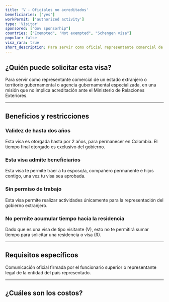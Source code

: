 ```yaml
---
title: 'V - Oficiales no acreditados'
beneficiaries: ['yes']
workPermit: ['authorized activity']
type: 'Visitor'
sponsored: ["Gov sponsorhip"]
countries: ["Exempted", "Not exempted", "Schengen visa"]
popular: false
visa_rara: true
short_description: Para servir como oficial representante comercial de un gobierno de estado o territorio extranjero o agencia gubernamental especializada.
---
```


## ¿Quién puede solicitar esta visa?

Para servir como representante comercial de un estado extranjero o territorio gubernamental o agencia gubernamental especializada, en una misión que no implica acreditación ante el Ministerio de Relaciones Exteriores.

---

## Beneficios y restricciones

### **Validez de hasta dos años**

Esta visa es otorgada hasta por 2 años, para permanecer en Colombia. El tiempo final otorgado es exclusivo del gobierno.

### **Esta visa admite beneficiarios**

Esta visa te permite traer a tu esposo/a, compañero permanente e hijos contigo, una vez tu visa sea aprobada.

### **Sin permiso de trabajo**

Esta visa permite realizar actividades únicamente para la representación del gobierno extranjero. 

### **No permite acumular tiempo hacia la residencia**

Dado que es una visa de tipo visitante (V), esto no te permitirá sumar tiempo para solicitar una residencia o visa (R).

---

## Requisitos específicos

Comunicación oficial firmada por el funcionario superior o representante legal de la entidad del país representado.

---
## ¿Cuáles son los costos?

<VisaCosts
    studyFees="54"
    issuanceFees="252"
    apostille={false}
    translation={false}
/>
